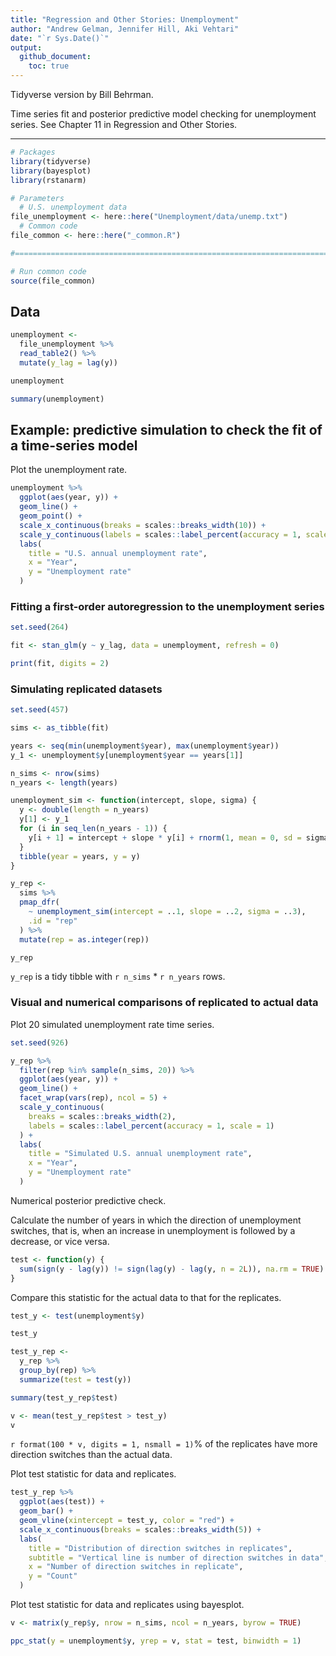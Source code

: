 ```yaml
---
title: "Regression and Other Stories: Unemployment"
author: "Andrew Gelman, Jennifer Hill, Aki Vehtari"
date: "`r Sys.Date()`"
output:
  github_document:
    toc: true
---
```

Tidyverse version by Bill Behrman.

Time series fit and posterior predictive model checking for
unemployment series. See Chapter 11 in Regression and Other
Stories.

-------------

```r
# Packages
library(tidyverse)
library(bayesplot)
library(rstanarm)

# Parameters
  # U.S. unemployment data
file_unemployment <- here::here("Unemployment/data/unemp.txt")
  # Common code
file_common <- here::here("_common.R")

#===============================================================================

# Run common code
source(file_common)
```

## Data

```r
unemployment <- 
  file_unemployment %>% 
  read_table2() %>% 
  mutate(y_lag = lag(y))

unemployment
```

```r
summary(unemployment)
```

## Example: predictive simulation to check the fit of a time-series model

Plot the unemployment rate.

```r
unemployment %>% 
  ggplot(aes(year, y)) +
  geom_line() +
  geom_point() +
  scale_x_continuous(breaks = scales::breaks_width(10)) +
  scale_y_continuous(labels = scales::label_percent(accuracy = 1, scale = 1)) +
  labs(
    title = "U.S. annual unemployment rate",
    x = "Year",
    y = "Unemployment rate"
  )
```

### Fitting a first-order autoregression to the unemployment series

```r
set.seed(264)

fit <- stan_glm(y ~ y_lag, data = unemployment, refresh = 0)

print(fit, digits = 2)
```

### Simulating replicated datasets

```r
set.seed(457)

sims <- as_tibble(fit)

years <- seq(min(unemployment$year), max(unemployment$year))
y_1 <- unemployment$y[unemployment$year == years[1]]

n_sims <- nrow(sims)
n_years <- length(years)

unemployment_sim <- function(intercept, slope, sigma) {
  y <- double(length = n_years)
  y[1] <- y_1
  for (i in seq_len(n_years - 1)) {
    y[i + 1] = intercept + slope * y[i] + rnorm(1, mean = 0, sd = sigma)
  }
  tibble(year = years, y = y)
}

y_rep <- 
  sims %>% 
  pmap_dfr(
    ~ unemployment_sim(intercept = ..1, slope = ..2, sigma = ..3),
    .id = "rep"
  ) %>% 
  mutate(rep = as.integer(rep))

y_rep
```

`y_rep` is a tidy tibble with `r n_sims` * `r n_years` rows.

### Visual and numerical comparisons of replicated to actual data

Plot 20 simulated unemployment rate time series.

```r
set.seed(926)

y_rep %>% 
  filter(rep %in% sample(n_sims, 20)) %>% 
  ggplot(aes(year, y)) + 
  geom_line() +
  facet_wrap(vars(rep), ncol = 5) +
  scale_y_continuous(
    breaks = scales::breaks_width(2),
    labels = scales::label_percent(accuracy = 1, scale = 1)
  ) +
  labs(
    title = "Simulated U.S. annual unemployment rate",
    x = "Year",
    y = "Unemployment rate"
  )
```

Numerical posterior predictive check.

Calculate the number of years in which the direction of unemployment switches, that is, when an increase in unemployment is followed by a decrease, or vice versa.

```r
test <- function(y) {
  sum(sign(y - lag(y)) != sign(lag(y) - lag(y, n = 2L)), na.rm = TRUE)
}
```

Compare this statistic for the actual data to that for the replicates.

```r
test_y <- test(unemployment$y)

test_y

test_y_rep <- 
  y_rep %>% 
  group_by(rep) %>% 
  summarize(test = test(y))

summary(test_y_rep$test)

v <- mean(test_y_rep$test > test_y)
v
```

`r format(100 * v, digits = 1, nsmall = 1)`% of the replicates have more direction switches than the actual data.

Plot test statistic for data and replicates.

```r
test_y_rep %>% 
  ggplot(aes(test)) +
  geom_bar() +
  geom_vline(xintercept = test_y, color = "red") +
  scale_x_continuous(breaks = scales::breaks_width(5)) +
  labs(
    title = "Distribution of direction switches in replicates",
    subtitle = "Vertical line is number of direction switches in data",
    x = "Number of direction switches in replicate",
    y = "Count"
  )
```

Plot test statistic for data and replicates using bayesplot.

```r
v <- matrix(y_rep$y, nrow = n_sims, ncol = n_years, byrow = TRUE)

ppc_stat(y = unemployment$y, yrep = v, stat = test, binwidth = 1)
```


